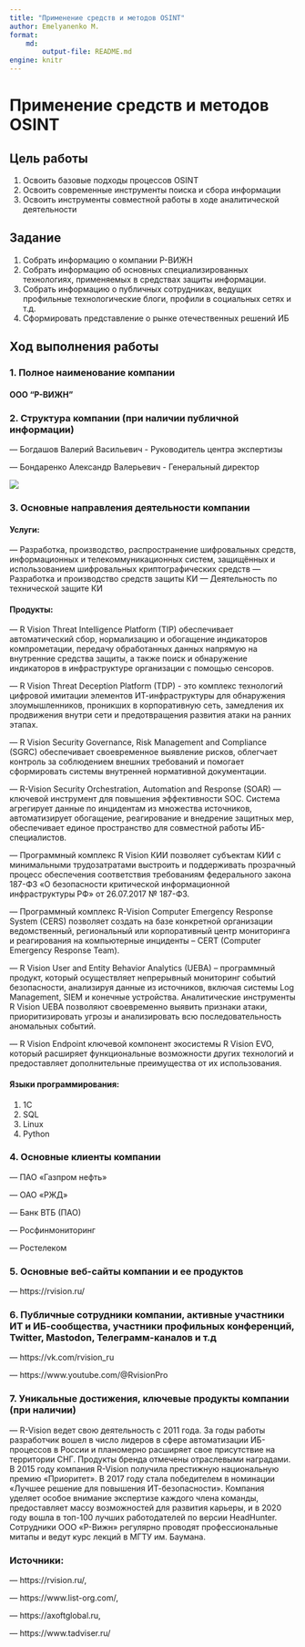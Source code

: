 ---
title: "Применение средств и методов OSINT"
author: Emelyanenko M.
format: 
    md:
        output-file: README.md
engine: knitr
---

# Применение средств и методов OSINT

## Цель работы

1.  Освоить базовые подходы процессов OSINT
2.  Освоить современные инструменты поиска и сбора информации
3.  Освоить инструменты совместной работы в ходе аналитической деятельности

## Задание

1.  Собрать информацию о компании Р-ВИЖН
2.  Собрать информацию об основных специализированных технологиях, применяемых в средствах защиты информации.
3.  Собрать информацию о публичных сотрудниках, ведущих профильные технологические блоги, профили в социальных сетях и т.д.
4.  Сформировать представление о рынке отечественных решений ИБ

## Ход выполнения работы

### 1. Полное наименование компании

#### ООО "Р-ВИЖН"

### 2. Структура компании (при наличии публичной информации)

--- Богдашов Валерий Васильевич - Руководитель центра экспертизы

--- Бондаренко Александр Валерьевич - Генеральный директор

![](images/image-34775773.png)

### 3. Основные направления деятельности компании

#### Услуги:

--- Разработка, производство, распространение шифровальных средств, информационных и телекоммуникационных систем, защищённых и использованием шифровальных криптографических средств --- Разработка и производство средств защиты КИ --- Деятельность по технической защите КИ

#### Продукты:

--- R Vision Threat Intelligence Platform (TIP) обеспечивает автоматический сбор, нормализацию и обогащение индикаторов компрометации, передачу обработанных данных напрямую на внутренние средства защиты, а также поиск и обнаружение индикаторов в инфраструктуре организации с помощью сенсоров.

--- R Vision Threat Deception Platform (TDP) - это комплекс технологий цифровой имитации элементов ИТ-инфраструктуры для обнаружения злоумышленников, проникших в корпоративную сеть, замедления их продвижения внутри сети и предотвращения развития атаки на ранних этапах.

--- R Vision Security Governance, Risk Management and Compliance (SGRC) обеспечивает своевременное выявление рисков, облегчает контроль за соблюдением внешних требований и помогает сформировать системы внутренней нормативной документации.

--- R-Vision Security Orchestration, Automation and Response (SOAR) --- ключевой инструмент для повышения эффективности SOC. Система агрегирует данные по инцидентам из множества источников, автоматизирует обогащение, реагирование и внедрение защитных мер, обеспечивает единое пространство для совместной работы ИБ-специалистов.

--- Программный комплекс R Vision КИИ позволяет субъектам КИИ с минимальными трудозатратами выстроить и поддерживать прозрачный процесс обеспечения соответствия требованиям федерального закона 187-ФЗ «О безопасности критической информационной инфраструктуры РФ» от 26.07.2017 № 187-ФЗ.

--- Программный комплекс R-Vision Computer Emergency Response System (CERS) позволяет создать на базе конкретной организации ведомственный, региональный или корпоративный центр мониторинга и реагирования на компьютерные инциденты -- CERT (Computer Emergency Response Team).

--- R Vision User and Entity Behavior Analytics (UEBA) -- программный продукт, который осуществляет непрерывный мониторинг событий безопасности, анализируя данные из источников, включая системы Log Management, SIEM и конечные устройства. Аналитические инструменты R Vision UEBA позволяют своевременно выявить признаки атаки, приоритизировать угрозы и анализировать всю последовательность аномальных событий.

--- R Vision Endpoint ключевой компонент экосистемы R Vision EVO, который расширяет функциональные возможности других технологий и предоставляет дополнительные преимущества от их использования.

#### Языки программирования:

1.  1C
2.  SQL
3.  Linux
4.  Python

### 4. Основные клиенты компании

--- ПАО «Газпром нефть»

--- ОАО «РЖД»

--- Банк ВТБ (ПАО)

--- Росфинмониторинг

--- Ростелеком

### 5. Основные веб-сайты компании и ее продуктов

--- https://rvision.ru/

### 6. Публичные сотрудники компании, активные участники ИТ и ИБ-сообщества, участники профильных конференций, Twitter, Mastodon, Телеграмм-каналов и т.д

--- https://vk.com/rvision_ru

--- https://www.youtube.com/@RvisionPro

### 7. Уникальные достижения, ключевые продукты компании (при наличии)

--- R-Vision ведет свою деятельность с 2011 года. За годы работы разработчик вошел в число лидеров в сфере автоматизации ИБ-процессов в России и планомерно расширяет свое присутствие на территории СНГ. Продукты бренда отмечены отраслевыми наградами. В 2015 году компания R-Vision получила престижную национальную премию «Приоритет». В 2017 году стала победителем в номинации «Лучшее решение для повышения ИТ-безопасности». Компания уделяет особое внимание экспертизе каждого члена команды, предоставляет массу возможностей для развития карьеры, и в 2020 году вошла в топ-100 лучших работодателей по версии HeadHunter. Сотрудники ООО «Р-Вижн» регулярно проводят профессиональные митапы и ведут курс лекций в МГТУ им. Баумана.

### Источники:

--- https://rvision.ru/,

--- https://www.list-org.com/,

--- https://axoftglobal.ru,

--- https://www.tadviser.ru/
